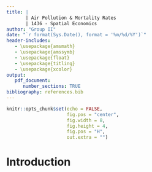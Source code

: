 ```yaml
---
title: |
       | Air Pollution & Mortality Rates
       | 1436 - Spatial Economics 
author: "Group II"
date: "`r format(Sys.Date(), format = '%m/%d/%Y')`"
header-includes:
   - \usepackage{amsmath}
   - \usepackage{amssymb}
   - \usepackage{float}
   - \usepackage{titling}
   - \usepackage{xcolor}
output: 
   pdf_document:
      number_sections: TRUE
bibliography: references.bib  
---
```


```r
knitr::opts_chunk$set(echo = FALSE,
                      fig.pos = "center",
                      fig.width = 8,
                      fig.height = 4,
                      fig.pos = "H",
                      out.extra = "")
```

\begin{center}
\includegraphics[width = 380pt]{pollution.png} 
\end{center}
\thispagestyle{empty}
\newpage
\pagenumbering{arabic} 

# Introduction